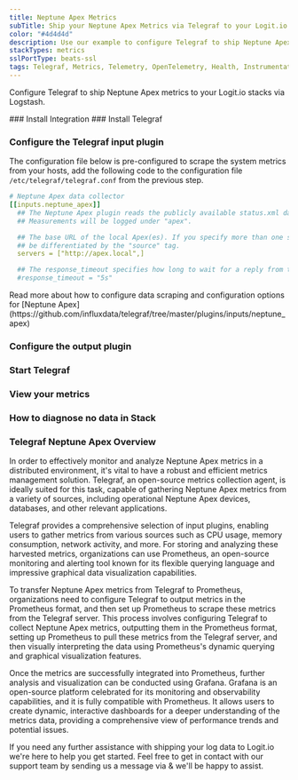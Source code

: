 ```yaml
---
title: Neptune Apex Metrics
subTitle: Ship your Neptune Apex Metrics via Telegraf to your Logit.io Stack
color: "#4d4d4d"
description: Use our example to configure Telegraf to ship Neptune Apex metrics to Logit.io. Configure Telegraf to send Neptune Apex metrics to Logstash or Elastic.
stackTypes: metrics
sslPortType: beats-ssl
tags: Telegraf, Metrics, Telemetry, OpenTelemetry, Health, Instrumentation, Neptune Apex, Database, Monitoring, Cloud
---
```


Configure Telegraf to ship Neptune Apex metrics to your Logit.io stacks via Logstash.

<Steps>
  ### Install Integration
  <InstallIntegration/>
  ### Install Telegraf

  <InstallTelegraf />

  ### Configure the Telegraf input plugin

  The configuration file below is pre-configured to scrape the system metrics from your hosts, add the following code to the configuration file `/etc/telegraf/telegraf.conf` from the previous step.

  ```yaml copy
  # Neptune Apex data collector
  [[inputs.neptune_apex]]
    ## The Neptune Apex plugin reads the publicly available status.xml data from a local Apex.
    ## Measurements will be logged under "apex".

    ## The base URL of the local Apex(es). If you specify more than one server, they will
    ## be differentiated by the "source" tag.
    servers = ["http://apex.local",]

    ## The response_timeout specifies how long to wait for a reply from the Apex.
    #response_timeout = "5s"
  ```

  <Callout type="info">
    Read more about how to configure data scraping and configuration options for [Neptune Apex](https://github.com/influxdata/telegraf/tree/master/plugins/inputs/neptune_apex)
  </Callout>

  ### Configure the output plugin

  <TelegrafOutputPlugin />

  ### Start Telegraf

  <StartTelegraf />

  ### View your metrics
  <LaunchStack source="Neptune_Apex_Metrics_via_Telegraf" utmMedium="metrics" utmCampaign="telegraf-NeptuneApex-metrics" />

  ### How to diagnose no data in Stack

  <DiagnoseNoData />

</Steps>

### Telegraf Neptune Apex Overview

In order to effectively monitor and analyze Neptune Apex metrics in a distributed environment, it's vital to have a robust 
and efficient metrics management solution. Telegraf, an open-source metrics collection agent, is ideally suited for this task, 
capable of gathering Neptune Apex metrics from a variety of sources, including operational Neptune Apex devices, databases, 
and other relevant applications.

Telegraf provides a comprehensive selection of input plugins, enabling users to gather metrics from various sources such as 
CPU usage, memory consumption, network activity, and more. For storing and analyzing these harvested metrics, organizations 
can use Prometheus, an open-source monitoring and alerting tool known for its flexible querying language and impressive 
graphical data visualization capabilities.

To transfer Neptune Apex metrics from Telegraf to Prometheus, organizations need to configure Telegraf to output metrics 
in the Prometheus format, and then set up Prometheus to scrape these metrics from the Telegraf server. This process 
involves configuring Telegraf to collect Neptune Apex metrics, outputting them in the Prometheus format, setting up 
Prometheus to pull these metrics from the Telegraf server, and then visually interpreting the data using Prometheus's 
dynamic querying and graphical visualization features.

Once the metrics are successfully integrated into Prometheus, further analysis and visualization can be conducted using Grafana. 
Grafana is an open-source platform celebrated for its monitoring and observability capabilities, and it is fully compatible 
with Prometheus. It allows users to create dynamic, interactive dashboards for a deeper understanding of the metrics data, 
providing a comprehensive view of performance trends and potential issues.

If you need any further assistance with shipping your log data to Logit.io we're here to help you get started. 
Feel free to get in contact with our support team by sending us a message via <IntercomButton text="live chat" /> 
& we'll be happy to assist.